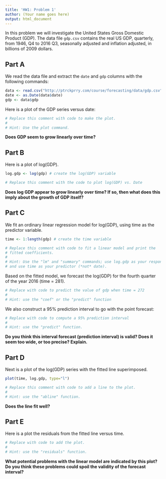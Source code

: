 ```yaml
---
title: 'HW1: Problem 1'
author: (Your name goes here)
output: html_document
---
```


In this problem we will investigate the United States Gross Domestic Product 
(GDP).  The data file `gdp.csv` contains the real US GDP, quarterly, from 1946, 
Q4 to 2016 Q3, seasonally adjusted and inflation adjusted, in billions of 2009
dollars.  



Part A
------

We read the data file and extract the `date` and `gdp` columns with 
the following commands:

```r
data <- read.csv("http://ptrckprry.com/course/forecasting/data/gdp.csv")
date <- as.Date(data$date)
gdp <- data$gdp
```

Here is a plot of the GDP series versus date:

```r
# Replace this comment with code to make the plot.
#
# Hint: Use the plot command.
```

**Does GDP seem to grow linearly over time?**



Part B
------

Here is a plot of log(GDP).

```r
log.gdp <- log(gdp) # create the log(GDP) variable

# Replace this comment with the code to plot log(GDP) vs. Date
```

**Does log GDP appear to grow linearly over time?  If so, then what does this
imply about the growth of GDP itself?**


Part C
------

We fit an ordinary linear regression model for log(GDP), using time as the 
predictor variable.

```r
time <- 1:length(gdp) # create the time variable

# Replace this comment with code to fit a linear model and print the
# fitted coefficients.
#
# Hint: Use the "lm" and "summary" commands; use log.gdp as your response
# and use time as your predictor (*not* date).
```

Based on the fitted model, we forecast the log(GDP) for the fourth quarter
of the year 2016 (time = 281).

```r
# Replace with code to predict the value of gdp when time = 272
#
# Hint: use the "coef" or the "predict" function
```

We also construct a 95% prediction interval to go with the
point forecast:

```r
# Replace with code to compute a 95% prediction interval
#
# Hint: use the "predict" function.
```

**Do you think this interval forecast (prediction interval) is valid?  Does it
seem too wide, or too precise?  Explain.**


Part D
------

Next is a plot of the log(GDP) series with the fitted line superimposed.

```r
plot(time, log.gdp, type="l")

# Replace this comment with code to add a line to the plot.
#
# Hint: use the "abline" function.
```

**Does the line fit well?**


Part E
------

Here is a plot the residuals from the fitted line versus time.

```r
# Replace with code to add the plot.
#
# Hint: use the "residuals" function.
```

**What potential problems with the linear model are indicated by this plot?
Do you think these problems could spoil the validity of the forecast
interval?**
